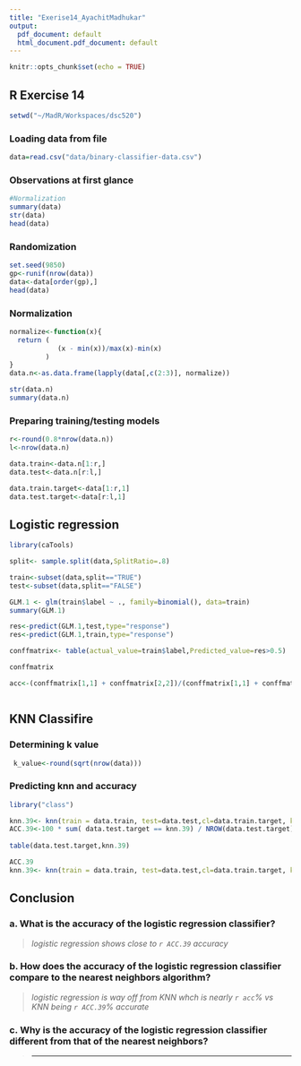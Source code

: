 ```yaml
---
title: "Exerise14_AyachitMadhukar"
output:
  pdf_document: default
  html_document.pdf_document: default
---
```


```r
knitr::opts_chunk$set(echo = TRUE)
```

## R Exercise 14

```r

setwd("~/MadR/Workspaces/dsc520")


```

### Loading data from file 

```r
data=read.csv("data/binary-classifier-data.csv")

```

### Observations at first glance  
```r
#Normalization
summary(data)
str(data)
head(data)

```

### Randomization 
```r

set.seed(9850)
gp<-runif(nrow(data))
data<-data[order(gp),]
head(data)  

```

### Normalization 

```r
normalize<-function(x){
  return (
            (x - min(x))/max(x)-min(x)
         )
}
data.n<-as.data.frame(lapply(data[,c(2:3)], normalize))

str(data.n)
summary(data.n)
```
### Preparing training/testing models 

```r

r<-round(0.8*nrow(data.n))
l<-nrow(data.n)

data.train<-data.n[1:r,]
data.test<-data.n[r:l,]

data.train.target<-data[1:r,1]
data.test.target<-data[r:l,1]


```
## Logistic regression
```r

library(caTools)

split<- sample.split(data,SplitRatio=.8)

train<-subset(data,split=="TRUE")
test<-subset(data,split=="FALSE")

GLM.1 <- glm(train$label ~ ., family=binomial(), data=train)
summary(GLM.1)

res<-predict(GLM.1,test,type="response")
res<-predict(GLM.1,train,type="response")

conffmatrix<- table(actual_value=train$label,Predicted_value=res>0.5)

conffmatrix

acc<-(conffmatrix[1,1] + conffmatrix[2,2])/(conffmatrix[1,1] + conffmatrix[2,2] + conffmatrix[2,1]+ conffmatrix[1,2])*100



```

## KNN Classifire
### Determining k value 
```r
 k_value<-round(sqrt(nrow(data)))
```

### Predicting knn and accuracy

```r
library("class")

knn.39<- knn(train = data.train, test=data.test,cl=data.train.target, k=k_value)
ACC.39<-100 * sum( data.test.target == knn.39) / NROW(data.test.target)
                                                     
table(data.test.target,knn.39)

ACC.39
knn.39<- knn(train = data.train, test=data.test,cl=data.train.target, k=k_value)


```
## Conclusion 

### a. What is the accuracy of the logistic regression classifier? 
>*logistic regression shows close to `r ACC.39` accuracy*  

### b. How does the accuracy of the logistic regression classifier compare to the nearest neighbors algorithm?
>*logistic regression is way off from KNN whch is nearly `r acc`% vs KNN being `r ACC.39`% accurate* 

### c. Why is the accuracy of the logistic regression classifier different from that of the nearest neighbors?
>**** 


